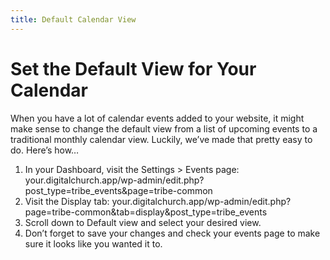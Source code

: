 ```yaml
---
title: Default Calendar View
---
```


# Set the Default View for Your Calendar

When you have a lot of calendar events added to your website, it might make sense to change the default view from a list of upcoming events to a traditional monthly calendar view. Luckily, we’ve made that pretty easy to do. Here’s how…

1. In your Dashboard, visit the Settings > Events page: your.digitalchurch.app/wp-admin/edit.php?post_type=tribe_events&page=tribe-common
2. Visit the Display tab: your.digitalchurch.app/wp-admin/edit.php?page=tribe-common&tab=display&post_type=tribe_events
3. Scroll down to Default view and select your desired view.
4. Don’t forget to save your changes and check your events page to make sure it looks like you wanted it to.